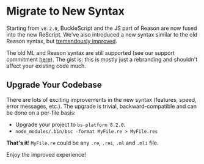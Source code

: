 # Migrate to New Syntax

Starting from `v8.2.0`, BuckleScript and the JS part of Reason are now fused into the new ReScript. We've also introduced a new syntax similar to the old Reason syntax, but [tremendously improved](https://reasonml.org/blog/bucklescript-8-1-new-syntax).

The old ML and Reason syntax are still supported (see our support commitment [here](https://reasonml.org/blog/a-note-on-bucklescripts-future-commitments)). The gist is: this is mostly just a rebranding and shouldn't affect your existing code much.

## Upgrade Your Codebase

There are lots of exciting improvements in the new syntax (features, speed, error messages, etc.). The upgrade is trivial, backward-compatible and can be done on a per-file basis:

- Upgrade your project to `bs-platform 8.2.0`.
- `node_modules/.bin/bsc -format MyFile.re > MyFile.res`

**That's it**! `MyFile.re` could be any `.re`, `.rei`, `.ml` and `.mli` file.

Enjoy the improved experience!
